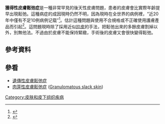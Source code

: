 {{Link style|time=2015-12-12T03:12:18+00:00}}
'''獲得性皮膚鬆弛症'''是一種非常罕見的後天性皮膚問題，患者的皮膚會比實際年齡提早出現鬆弛。這種病症的成因現時仍然不明，因為現時在全世界的病例裡，“近20年中僅有不足10例病例记载”<ref>{{cite news|url=http://news.sznews.com/content/2009-07/27/content_3934581.htm|title=患病女子被确诊为获得性皮肤松弛症|publisher=深圳新闻网|accessdate=2009-07-28|date=2009-07-27|archive-url=https://web.archive.org/web/20160218090042/http://news.sznews.com/content/2009-07/27/content_3934581.htm|archive-date=2016-02-18|dead-url=yes}}</ref>。估計這種問題與使用不合規格或不正確使用護膚產品而引起<ref>{{cite news|url=http://forum7.hkgolden.com/view.aspx?type=CA&message=1799859|title=大國美容 !! 21歲女有一張 60歲臉|publisher=香港高登討論區|accessdate=2009-07-28|date=2009-07-28}}</ref>。這問題現時除了採用近似[[拉皮|拉皮]]的手法，把鬆弛出來的多餘皮膚割掉以外，別無他法。不過由於皮膚不能保持緊緻，手術後的皮膚又會很快變得鬆弛。

== 參考資料 ==
{{reflist}}

== 參看 ==
* [[遺傳性皮膚鬆弛症|遺傳性皮膚鬆弛症]]
* [[肉芽性皮膚鬆弛症|肉芽性皮膚鬆弛症]] ([[:en:Granulomatous_slack_skin|Granulomatous slack skin]])

{{med-stub}}

[[Category:皮肤和皮下组织疾病|Category:皮肤和皮下组织疾病]]